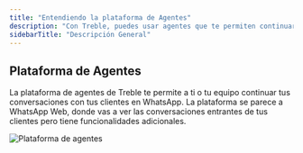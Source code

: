 ```yaml
---
title: "Entendiendo la plataforma de Agentes"
description: "Con Treble, puedes usar agentes que te permiten continuar tus conversaciones con tus clientes en WhatsApp."
sidebarTitle: "Descripción General"
---
```


## Plataforma de Agentes

La plataforma de agentes de Treble te permite a ti o tu equipo continuar tus conversaciones con tus clientes en WhatsApp. La plataforma se parece a WhatsApp Web, donde vas a ver las conversaciones entrantes de tus clientes pero tiene funcionalidades adicionales.

<img src="/images/agent-platform.png" alt="Plataforma de agentes" />
